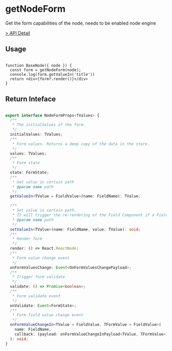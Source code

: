 # getNodeForm

Get the form capabilities of the node, needs to be enabled node engine

[> API Detail](https://flowgram-ai.github.io/flowgram.ai/auto-docs/editor/functions/getNodeForm.html)


## Usage

```tsx pure

function BaseNode({ node }) {
  const form = getNodeForm(node);
  console.log(form.getValueIn('title'))
  return <div>{form?.render()}</div>
}
```

## Return Inteface

```ts pure

export interface NodeFormProps<TValues> {
  /**
   * The initialValues of the form.
   */
  initialValues: TValues;
  /**
   * Form values. Returns a deep copy of the data in the store.
   */
  values: TValues;
  /**
   * Form state
   */
  state: FormState;
  /**
   * Get value in certain path
   * @param name path
   */
  getValueIn<TValue = FieldValue>(name: FieldName): TValue;

  /**
   * Set value in certain path.
   * It will trigger the re-rendering of the Field Component if a Field is related to this path
   * @param name path
   */
  setValueIn<TValue>(name: FieldName, value: TValue): void;
  /**
   * Render form
   */
  render: () => React.ReactNode;
  /**
   * Form value change event
   */
  onFormValuesChange: Event<OnFormValuesChangePayload>;
  /**
   * Trigger form validate
   */
  validate: () => Promise<boolean>;
  /**
   * Form validate event
   */
  onValidate: Event<FormState>;
  /**
   * Form field value change event
   */
  onFormValueChangeIn<TValue = FieldValue, TFormValue = FieldValue>(
    name: FieldName,
    callback: (payload: onFormValueChangeInPayload<TValue, TFormValue>) => void
  ): void;
}
```

